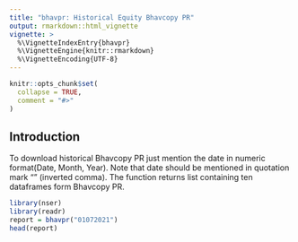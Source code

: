 ```yaml
---
title: "bhavpr: Historical Equity Bhavcopy PR"
output: rmarkdown::html_vignette
vignette: >
  %\VignetteIndexEntry{bhavpr}
  %\VignetteEngine{knitr::rmarkdown}
  %\VignetteEncoding{UTF-8}
---
```


```r
knitr::opts_chunk$set(
  collapse = TRUE,
  comment = "#>"
)
```

## Introduction 

To download historical Bhavcopy PR just mention the date in numeric format(Date, Month, Year). Note that date should be mentioned 
in quotation mark "" (inverted comma). The function returns list containing ten dataframes form Bhavcopy PR. 

```r
library(nser)
library(readr)
report = bhavpr("01072021")
head(report)
```

